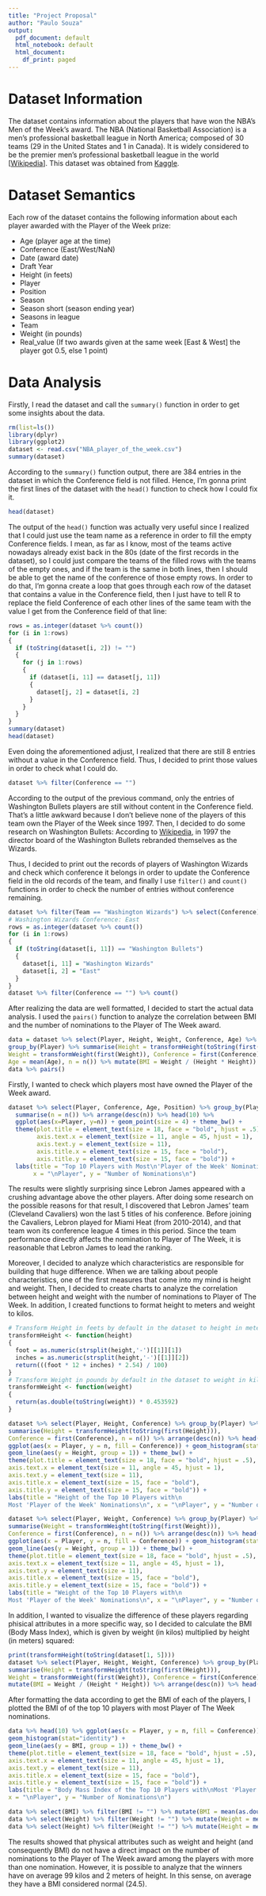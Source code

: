```yaml
---
title: "Project Proposal"
author: "Paulo Souza"
output:
  pdf_document: default
  html_notebook: default
  html_document:
    df_print: paged
---
```


# Dataset Information

The dataset contains information about the players that have won the NBA's Men of the Week's award. The NBA (National Basketball Association) is a men's professional basketball league in North America; composed of 30 teams (29 in the United States and 1 in Canada). It is widely considered to be the premier men's professional basketball league in the world [[Wikipedia](https://en.wikipedia.org/wiki/National_Basketball_Association)]. This dataset was obtained from [Kaggle](https://www.kaggle.com/jacobbaruch/nba-player-of-the-week).

# Dataset Semantics

Each row of the dataset contains the following information about each player awarded with the Player of the Week prize:

- Age (player age at the time)
- Conference (East/West/NaN)
- Date (award date)
- Draft Year
- Height (in feets)
- Player
- Position
- Season
- Season short (season ending year)
- Seasons in league
- Team
- Weight (in pounds)
- Real_value (If two awards given at the same week [East & West] the player got 0.5, else 1 point)


# Data Analysis

Firstly, I read the dataset and call the `summary()` function in order to get some insights about the data.

```r
rm(list=ls())
library(dplyr)
library(ggplot2)
dataset <- read.csv("NBA_player_of_the_week.csv")
summary(dataset)
```

According to the `summary()` function output, there are 384 entries in the dataset in which the Conference field is not filled. Hence, I'm gonna print the first lines of the dataset with the `head()` function to check how I could fix it.

```r
head(dataset)
```

The output of the `head()` function was actually very useful since I realized that I could just use the team name as a reference in order to fill the empty Conference fields. I mean, as far as I know, most of the teams active nowadays already exist back in the 80s (date of the first records in the dataset), so I could just compare the teams of the filled rows with the teams of the empty ones, and if the team is the same in both lines, then I should be able to get the name of the conference of those empty rows. In order to do that, I'm gonna create a loop that goes through each row of the dataset that contains a value in the Conference field, then I just have to tell R to replace the field Conference of each other lines of the same team with the value I get from the Conference field of that line:

```r
rows = as.integer(dataset %>% count())
for (i in 1:rows)
{
  if (toString(dataset[i, 2]) != "")
  {
    for (j in 1:rows)
    {
      if (dataset[i, 11] == dataset[j, 11])
      {
        dataset[j, 2] = dataset[i, 2]
      }
    }
  }
}
summary(dataset)
head(dataset)
```

Even doing the aforementioned adjust, I realized that there are still 8 entries without a value in the Conference field. Thus, I decided to print those values in order to check what I could do.

```r
dataset %>% filter(Conference == "")
```


According to the output of the previous command, only the entries of Washington Bullets players are still without content in the Conference field. That's a little awkward because I don't believe none of the players of this team own the Player of the Week since 1997. Then, I decided to do some research on Washington Bullets: According to [Wikipedia](https://en.wikipedia.org/wiki/Washington_Wizards), in 1997 the director board of the Washington Bullets rebranded themselves as the Wizards.

Thus, I decided to print out the records of players of Washington Wizards and check which conference it belongs in order to update the Conference field in the old records of the team, and finally I use `filter()` and `count()` functions in order to check the number of entries without conference remaining.

```r
dataset %>% filter(Team == "Washington Wizards") %>% select(Conference)
# Washington Wizards Conference: East
rows = as.integer(dataset %>% count())
for (i in 1:rows)
{
  if (toString(dataset[i, 11]) == "Washington Bullets")
  {
    dataset[i, 11] = "Washington Wizards"
    dataset[i, 2] = "East"
  }
}
dataset %>% filter(Conference == "") %>% count()
```

After realizing the data are well formatted, I decided to start the actual data analysis. I used the `pairs()` function to analyze the correlation between BMI and the number of nominations to the Player of The Week award.

```r
data = dataset %>% select(Player, Height, Weight, Conference, Age) %>%
group_by(Player) %>% summarise(Height = transformHeight(toString(first(Height))),
Weight = transformWeight(first(Weight)), Conference = first(Conference),
Age = mean(Age), n = n()) %>% mutate(BMI = Weight / (Height * Height)) %>% arrange(desc(n))
data %>% pairs()
```


Firstly, I wanted to check which players most have owned the Player of the Week award.

```r
dataset %>% select(Player, Conference, Age, Position) %>% group_by(Player) %>%
  summarise(n = n()) %>% arrange(desc(n)) %>% head(10) %>%
  ggplot(aes(x=Player, y=n)) + geom_point(size = 4) + theme_bw() +
  theme(plot.title = element_text(size = 18, face = "bold", hjust = .5),
        axis.text.x = element_text(size = 11, angle = 45, hjust = 1),
        axis.text.y = element_text(size = 11),
        axis.title.x = element_text(size = 15, face = "bold"),
        axis.title.y = element_text(size = 15, face = "bold")) +
  labs(title = "Top 10 Players with Most\n'Player of the Week' Nominations\n",
       x = "\nPlayer", y = "Number of Nominations\n")
```

The results were slightly surprising since Lebron James appeared with a crushing advantage above the other players. After doing some research on the possible reasons for that result, I discovered that Lebron James' team (Cleveland Cavaliers) won the last 5 titles of his conference. Before joining the Cavaliers, Lebron played for Miami Heat (from 2010-2014), and that team won its conference league 4 times in this period. Since the team performance directly affects the nomination to Player of The Week, it is reasonable that Lebron James to lead the ranking. 


Moreover, I decided to analyze which characteristics are responsible for building that huge difference. When we are talking about people characteristics, one of the first measures that come into my mind is height and weight. Then, I decided to create charts to analyze the correlation between height and weight with the number of nominations to Player of The Week. In addition, I created functions to format height to meters and weight to kilos.

```r
# Transform Height in feets by default in the dataset to height in meters
transformHeight <- function(height)
{
  foot = as.numeric(strsplit(height,'-')[[1]][1])
  inches = as.numeric(strsplit(height,'-')[[1]][2])
  return(((foot * 12 + inches) * 2.54) / 100)
}
# Transform Weight in pounds by default in the dataset to weight in kilos
transformWeight <- function(weight)
{
  return(as.double(toString(weight)) * 0.453592)
}
```

```r
dataset %>% select(Player, Height, Conference) %>% group_by(Player) %>%
summarise(Height = transformHeight(toString(first(Height))),
Conference = first(Conference), n = n()) %>% arrange(desc(n)) %>% head(10) %>%
ggplot(aes(x = Player, y = n, fill = Conference)) + geom_histogram(stat="identity") +
geom_line(aes(y = Height, group = 1)) + theme_bw() +
theme(plot.title = element_text(size = 18, face = "bold", hjust = .5),
axis.text.x = element_text(size = 11, angle = 45, hjust = 1),
axis.text.y = element_text(size = 11),
axis.title.x = element_text(size = 15, face = "bold"),
axis.title.y = element_text(size = 15, face = "bold")) +
labs(title = "Height of the Top 10 Players with\n
Most 'Player of the Week' Nominations\n", x = "\nPlayer", y = "Number of Nominations\n")
```

```r
dataset %>% select(Player, Weight, Conference) %>% group_by(Player) %>%
summarise(Weight = transformWeight(toString(first(Weight))),
Conference = first(Conference), n = n()) %>% arrange(desc(n)) %>% head(10) %>%
ggplot(aes(x = Player, y = n, fill = Conference)) + geom_histogram(stat="identity") +
geom_line(aes(y = Weight, group = 1)) + theme_bw() +
theme(plot.title = element_text(size = 18, face = "bold", hjust = .5),
axis.text.x = element_text(size = 11, angle = 45, hjust = 1),
axis.text.y = element_text(size = 11),
axis.title.x = element_text(size = 15, face = "bold"),
axis.title.y = element_text(size = 15, face = "bold")) +
labs(title = "Weight of the Top 10 Players with\n
Most 'Player of the Week' Nominations\n", x = "\nPlayer", y = "Number of Nominations\n")

```

In addition, I wanted to visualize the difference of these players regarding phisical attributes in a more specific way, so I decided to calculate the BMI (Body Mass Index), which is given by weight (in kilos) multiplied by height (in meters) squared:

```r

print(transformHeight(toString(dataset[1, 5])))
dataset %>% select(Player, Height, Weight, Conference) %>% group_by(Player) %>%
summarise(Height = transformHeight(toString(first(Height))),
Weight = transformWeight(first(Weight)), Conference = first(Conference), n = n()) %>%
mutate(BMI = Weight / (Height * Height)) %>% arrange(desc(n)) %>% head(10)
```

After formatting the data according to get the BMI of each of the players, I plotted the BMI of of the top 10 players with most Player of The Week nominations.


```r
data %>% head(10) %>% ggplot(aes(x = Player, y = n, fill = Conference)) +
geom_histogram(stat="identity") + 
geom_line(aes(y = BMI, group = 1)) + theme_bw() +
theme(plot.title = element_text(size = 18, face = "bold", hjust = .5),
axis.text.x = element_text(size = 11, angle = 45, hjust = 1),
axis.text.y = element_text(size = 11),
axis.title.x = element_text(size = 15, face = "bold"),
axis.title.y = element_text(size = 15, face = "bold")) +
labs(title = "Body Mass Index of the Top 10 Players with\nMost 'Player of the Week' Nominations\n",
x = "\nPlayer", y = "Number of Nominations\n")
```

```r
data %>% select(BMI) %>% filter(BMI != "") %>% mutate(BMI = mean(as.double(BMI))) %>% head(1)
data %>% select(Weight) %>% filter(Weight != "") %>% mutate(Weight = mean(as.double(Weight))) %>% head(1)
data %>% select(Height) %>% filter(Height != "") %>% mutate(Height = mean(as.double(Height))) %>% head(1)
```

The results showed that physical attributes such as weight and height (and consequently BMI) do not have a direct impact on the number of nominations to the Player of The Week award among the players with more than one nomination. However, it is possible to analyze that the winners have on average 99 kilos and 2 meters of height. In this sense, on average they have a BMI considered normal (24.5).